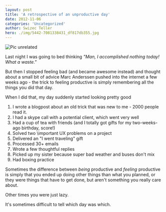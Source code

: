 ```yaml
---
layout: post
title: 'A retrospective of an unproductive day'
date: 2012-11-06
categories: 'Uncategorized'
author: Swizec Teller
hero: ./img/5442-7081338431_df817db355.jpg
---
```

![Pic unrelated](./img/5442-7081338431_df817db355.jpg "Pic unrelated")



Last night I was going to bed thinking _"Man, I accomplished nothing today! What a waste."_



But then I stopped feeling bad (and became awesome instead) and thought about a small bit of advice Marc Anderssen pushed into the internet a few weeks ago - the trick to feeling productive is simply remembering all the things you did that day.



When I did that, my day suddenly started looking pretty good

1. I wrote a blogpost about an old trick that was new to me - 2000 people read it.
2. I had a skype call with a potential client, which went very well
3. Had a cup of tea with friends (and I totally got gifts for my two-weeks-ago birthday, score!)
4. Solved two \\important UX problems on a project
5. Delivered an "I went traveling" gift
6. Processed 30+ emails
7. Wrote a few thoughtful replies
8. Picked up my sister because super bad weather and buses don't mix
9. Had boxing practice

Sometimes the difference between _being_ productive and _feeling_ productive is simply that you ended up doing other things than what you planned, or they were things that have to get done, but aren't something you really care about.



Other times you were just lazy.



It's sometimes difficult to tell which day was which.